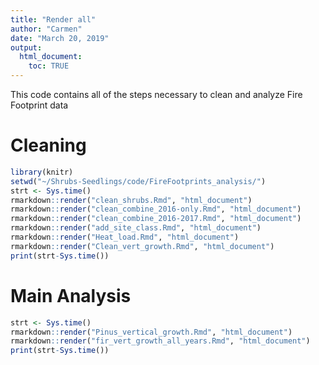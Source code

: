 ```yaml
---
title: "Render all"
author: "Carmen"
date: "March 20, 2019"
output: 
  html_document:
    toc: TRUE
---
```


This code contains all of the steps necessary to clean and analyze Fire Footprint data

# Cleaning
```r
library(knitr)
setwd("~/Shrubs-Seedlings/code/FireFootprints_analysis/")
strt <- Sys.time()
rmarkdown::render("clean_shrubs.Rmd", "html_document")
rmarkdown::render("clean_combine_2016-only.Rmd", "html_document")
rmarkdown::render("clean_combine_2016-2017.Rmd", "html_document")
rmarkdown::render("add_site_class.Rmd", "html_document")
rmarkdown::render("Heat_load.Rmd", "html_document")
rmarkdown::render("Clean_vert_growth.Rmd", "html_document")
print(strt-Sys.time())
```

# Main Analysis
```r
strt <- Sys.time()
rmarkdown::render("Pinus_vertical_growth.Rmd", "html_document")
rmarkdown::render("fir_vert_growth_all_years.Rmd", "html_document")
print(strt-Sys.time())
```
